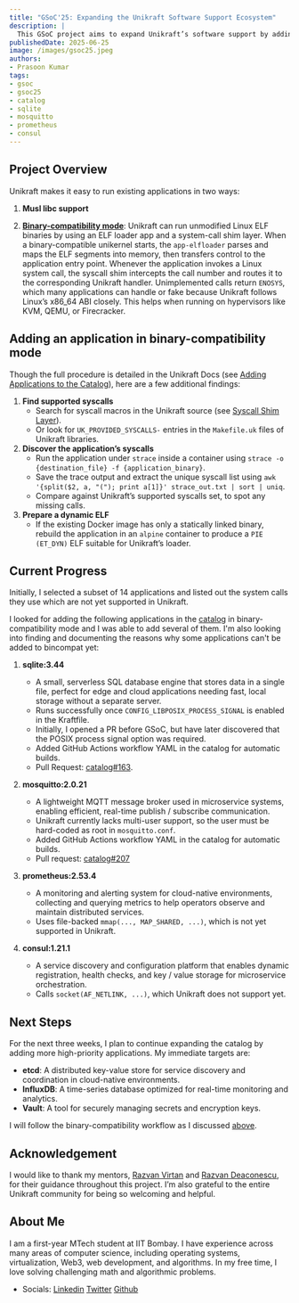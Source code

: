 ```yaml
---
title: "GSoC'25: Expanding the Unikraft Software Support Ecosystem"
description: |
  This GSoC project aims to expand Unikraft’s software support by adding new applications via binary-compatibility mode into the application catalog.
publishedDate: 2025-06-25
image: /images/gsoc25.jpeg
authors:
- Prasoon Kumar
tags:
- gsoc
- gsoc25
- catalog
- sqlite
- mosquitto
- prometheus
- consul
---
```


## Project Overview

Unikraft makes it easy to run existing applications in two ways:
1. **Musl libc support**

2. [**Binary-compatibility mode**](https://unikraft.org/docs/concepts/compatibility):
Unikraft can run unmodified Linux ELF binaries by using an ELF loader app and a system-call shim layer.
When a binary-compatible unikernel starts, the `app-elfloader` parses and maps the ELF segments into memory, then transfers control to the application entry point.
Whenever the application invokes a Linux system call, the syscall shim intercepts the call number and routes it to the corresponding Unikraft handler.
Unimplemented calls return `ENOSYS`, which many applications can handle or fake because Unikraft follows Linux’s x86_64 ABI closely.
This helps when running on hypervisors like KVM, QEMU, or Firecracker.

## Adding an application in binary-compatibility mode

Though the full procedure is detailed in the Unikraft Docs (see [Adding Applications to the Catalog](https://unikraft.org/docs/contributing/adding-to-the-app-catalog)), here are a few additional findings:

1. **Find supported syscalls**
    - Search for syscall macros in the Unikraft source (see [Syscall Shim Layer](https://unikraft.org/docs/internals/syscall-shim)).
    - Or look for `UK_PROVIDED_SYSCALLS-` entries in the `Makefile.uk` files of Unikraft libraries.
2. **Discover the application’s syscalls**
    - Run the application under `strace` inside a container using `strace -o {destination_file} -f {application_binary}`.
    - Save the trace output and extract the unique syscall list using `awk '{split($2, a, "("); print a[1]}' strace_out.txt | sort | uniq`.
    - Compare against Unikraft’s supported syscalls set, to spot any missing calls.
3. **Prepare a dynamic ELF**
    - If the existing Docker image has only a statically linked binary, rebuild the application in an `alpine` container to produce a `PIE (ET_DYN)` ELF suitable for Unikraft’s loader.

## Current Progress


Initially, I selected a subset of 14 applications and listed out the system calls they use which are not yet supported in Unikraft.

I looked for adding the following applications in the [catalog](https://github.com/unikraft/catalog) in binary-compatibility mode and I was able to add several of them.
I'm also looking into finding and documenting the reasons why some applications can't be added to bincompat yet:

1. **sqlite:3.44**
    - A small, serverless SQL database engine that stores data in a single file, perfect for edge and cloud applications needing fast, local storage without a separate server.
    - Runs successfully once `CONFIG_LIBPOSIX_PROCESS_SIGNAL` is enabled in the Kraftfile.
    - Initially, I opened a PR before GSoC, but have later discovered that the POSIX process signal option was required.
    - Added GitHub Actions workflow YAML in the catalog for automatic builds.
    - Pull Request: [catalog#163](https://github.com/unikraft/catalog/pull/163).

2. **mosquitto:2.0.21**
    - A lightweight MQTT message broker used in microservice systems, enabling efficient, real-time publish / subscribe communication.
    - Unikraft currently lacks multi-user support, so the user must be hard-coded as root in `mosquitto.conf`.
    - Added GitHub Actions workflow YAML in the catalog for automatic builds.
    - Pull request: [catalog#207](https://github.com/unikraft/catalog/pull/207)

3. **prometheus:2.53.4**
    - A monitoring and alerting system for cloud-native environments, collecting and querying metrics to help operators observe and maintain distributed services.
    - Uses file-backed `mmap(..., MAP_SHARED, ...)`, which is not yet supported in Unikraft.

4. **consul:1.21.1**
    - A service discovery and configuration platform that enables dynamic registration, health checks, and key / value storage for microservice orchestration.
    - Calls `socket(AF_NETLINK, ...)`, which Unikraft does not support yet.

## Next Steps


For the next three weeks, I plan to continue expanding the catalog by adding more high-priority applications.
My immediate targets are:
- **etcd**: A distributed key-value store for service discovery and coordination in cloud-native environments.
- **InfluxDB**: A time-series database optimized for real-time monitoring and analytics.
- **Vault**: A tool for securely managing secrets and encryption keys.


I will follow the binary-compatibility workflow as I discussed [above](/blog/2025-06-25-expanding-catalog#adding-an-application-in-binary-compatibility-mode).

## Acknowledgement


I would like to thank my mentors, [Razvan Virtan](https://github.com/razvanvirtan) and [Razvan Deaconescu](https://github.com/razvand), for their guidance throughout this project.
I’m also grateful to the entire Unikraft community for being so welcoming and helpful.


## About Me


I am a first-year MTech student at IIT Bombay.
I have experience across many areas of computer science, including operating systems, virtualization, Web3, web development, and algorithms.
In my free time, I love solving challenging math and algorithmic problems.
- Socials: [Linkedin](https://www.linkedin.com/in/prasoon054/)  [Twitter](https://x.com/prasoon054) [Github](https://github.com/prasoon054)
